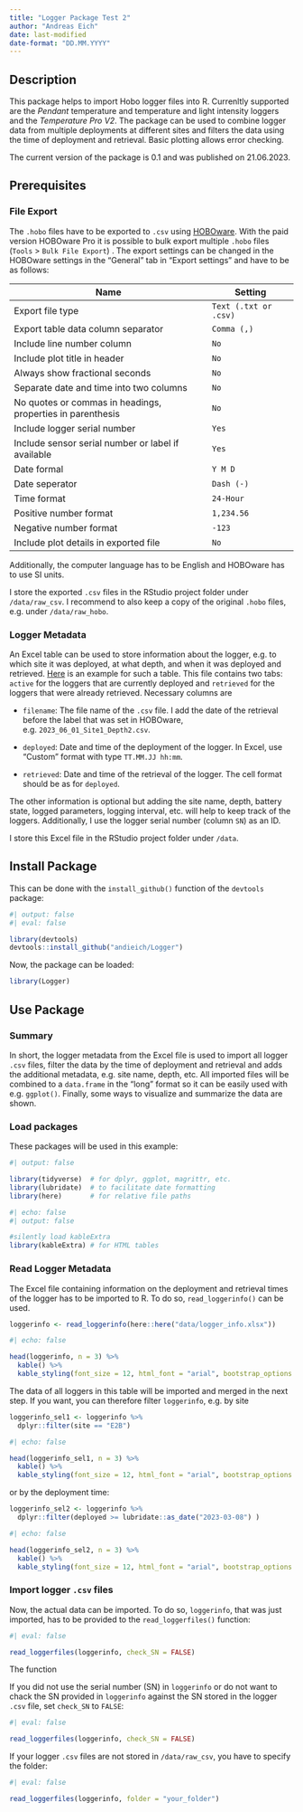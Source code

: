 ```yaml
---
title: "Logger Package Test 2"
author: "Andreas Eich"
date: last-modified
date-format: "DD.MM.YYYY"
---
```


## Description

This package helps to import Hobo logger files into R. Currenltly supported are the *Pendant* temperature and temperature and light intensity loggers and the *Temperature Pro V2*. The package can be used to combine logger data from multiple deployments at different sites and filters the data using the time of deployment and retrieval. Basic plotting allows error checking.

The current version of the package is 0.1 and was published on 21.06.2023.

## Prerequisites

### File Export

The `.hobo` files have to be exported to `.csv` using [HOBOware](https://www.onsetcomp.com/support/help-center/software/hoboware "HOBOware download"). With the paid version HOBOware Pro it is possible to bulk export multiple `.hobo` files (`Tools` \> `Bulk File Export`) . The export settings can be changed in the HOBOware settings in the "General" tab in "Export settings" and have to be as follows:

| Name                                                       | Setting               |
|--------------------------------------------------|----------------------|
| Export file type                                           | `Text (.txt or .csv)` |
| Export table data column separator                         | `Comma (,)`           |
| Include line number column                                 | `No`                  |
| Include plot title in header                               | `No`                  |
| Always show fractional seconds                             | `No`                  |
| Separate date and time into two columns                    | `No`                  |
| No quotes or commas in headings, properties in parenthesis | `No`                  |
| Include logger serial number                               | `Yes`                 |
| Include sensor serial number or label if available         | `Yes`                 |
| Date formal                                                | `Y M D`               |
| Date seperator                                             | `Dash (-)`            |
| Time format                                                | `24-Hour`             |
| Positive number format                                     | `1,234.56`            |
| Negative number format                                     | `-123`                |
| Include plot details in exported file                      | `No`                  |

Additionally, the computer language has to be English and HOBOware has to use SI units.

I store the exported `.csv` files in the RStudio project folder under `/data/raw_csv`. I recommend to also keep a copy of the original `.hobo` files, e.g. under `/data/raw_hobo`.

### Logger Metadata

An Excel table can be used to store information about the logger, e.g. to which site it was deployed, at what depth, and when it was deployed and retrieved. [Here](logger_info_example.xlsx) is an example for such a table. This file contains two tabs: `active` for the loggers that are currently deployed and `retrieved` for the loggers that were already retrieved. Necessary columns are

-   `filename`: The file name of the `.csv` file. I add the date of the retrieval before the label that was set in HOBOware, e.g. `2023_06_01_Site1_Depth2.csv`.

-   `deployed`: Date and time of the deployment of the logger. In Excel, use "Custom" format with type `TT.MM.JJ hh:mm`.

-   `retrieved`: Date and time of the retrieval of the logger. The cell format should be as for `deployed`.

The other information is optional but adding the site name, depth, battery state, logged parameters, logging interval, etc. will help to keep track of the loggers. Additionally, I use the logger serial number (column `SN`) as an ID.

I store this Excel file in the RStudio project folder under `/data`.

## Install Package

This can be done with the `install_github()` function of the `devtools` package:

```r
#| output: false
#| eval: false

library(devtools)
devtools::install_github("andieich/Logger")
```

Now, the package can be loaded:

```r

library(Logger)
```

## Use Package

### Summary

In short, the logger metadata from the Excel file is used to import all logger `.csv` files, filter the data by the time of deployment and retrieval and adds the additional metadata, e.g. site name, depth, etc. All imported files will be combined to a `data.frame` in the "long" format so it can be easily used with e.g. `ggplot()`. Finally, some ways to visualize and summarize the data are shown.

### Load packages

These packages will be used in this example:

```r
#| output: false

library(tidyverse)  # for dplyr, ggplot, magrittr, etc.
library(lubridate)  # to facilitate date formatting
library(here)       # for relative file paths
```

```r
#| echo: false
#| output: false

#silently load kableExtra
library(kableExtra) # for HTML tables
```

### Read Logger Metadata

The Excel file containing information on the deployment and retrieval times of the logger has to be imported to R. To do so, `read_loggerinfo()` can be used.

```r
loggerinfo <- read_loggerinfo(here::here("data/logger_info.xlsx"))

```

```r
#| echo: false

head(loggerinfo, n = 3) %>% 
  kable() %>%
  kable_styling(font_size = 12, html_font = "arial", bootstrap_options = "striped")
```

The data of all loggers in this table will be imported and merged in the next step. If you want, you can therefore filter `loggerinfo`, e.g. by site

```r
loggerinfo_sel1 <- loggerinfo %>% 
  dplyr::filter(site == "E2B")

```

```r
#| echo: false

head(loggerinfo_sel1, n = 3) %>% 
  kable() %>%
  kable_styling(font_size = 12, html_font = "arial", bootstrap_options = "striped")
```

or by the deployment time:

```r
loggerinfo_sel2 <- loggerinfo %>% 
  dplyr::filter(deployed >= lubridate::as_date("2023-03-08") )

```

```r
#| echo: false

head(loggerinfo_sel2, n = 3) %>% 
  kable() %>%
  kable_styling(font_size = 12, html_font = "arial", bootstrap_options = "striped")
```

### Import logger `.csv` files

Now, the actual data can be imported. To do so, `loggerinfo`, that was just imported, has to be provided to the `read_loggerfiles()` function:

```r
#| eval: false

read_loggerfiles(loggerinfo, check_SN = FALSE)
```

The function

If you did not use the serial number (SN) in `loggerinfo` or do not want to chack the SN provided in `loggerinfo` against the SN stored in the logger `.csv` file, set `check_SN` to `FALSE`:

```r
#| eval: false

read_loggerfiles(loggerinfo, check_SN = FALSE)
```

If your logger `.csv` files are not stored in `/data/raw_csv`, you have to specify the folder:

```r
#| eval: false

read_loggerfiles(loggerinfo, folder = "your_folder")
```
